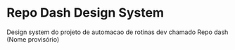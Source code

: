 
<Meta title="Home" />

# Repo Dash Design System

Design system do projeto de automacao de rotinas dev chamado
Repo dash (Nome provisório)
